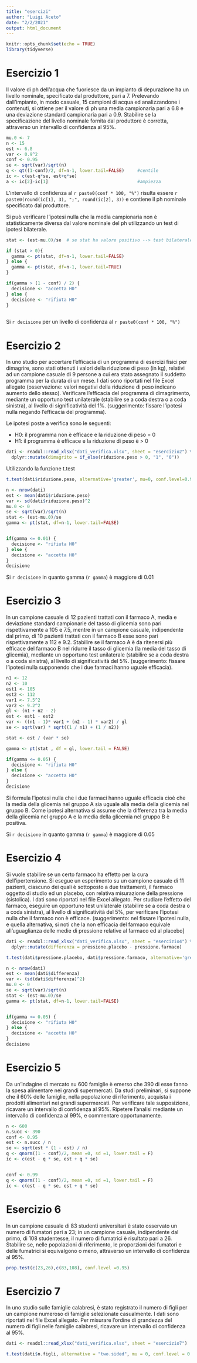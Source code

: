 ```yaml
---
title: "esercizi"
author: "Luigi Aceto"
date: "2/2/2021"
output: html_document
---
```


```r
knitr::opts_chunk$set(echo = TRUE)
library(tidyverse)
```

# Esercizio 1

Il valore di ph dell’acqua che fuoriesce da un impianto di depurazione ha un livello nominale, specificato dal produttore, pari a 7. Prelevando dall’impianto, in modo casuale, 15 campioni di acqua ed analizzandone i contenuti, si ottiene per il valore di ph una media campionaria pari a 6.8 e una deviazione standard campionaria pari a 0.9.
Stabilire se la specificazione del livello nominale fornita dal produttore è corretta, attraverso un intervallo di confidenza al 95%.

```r
mu.0 <- 7
n <- 15
est <- 6.8
var <- 0.9^2
conf <- 0.95
se <- sqrt(var)/sqrt(n)
q <- qt((1-conf)/2, df=n-1, lower.tail=FALSE)     #centile
ic <- c(est-q*se, est+q*se)
a <- ic[2]-ic[1]                                  #ampiezza
```
L'intervallo di confidenza al `r paste0(conf * 100, "%")` risulta essere `r paste0(round(ic[1], 3), ";", round(ic[2], 3))` e contiene il ph nominale specificato dal produttore.  

Si può verificare l'ipotesi nulla che la media campionaria non è statisticamente diversa dal valore nominale del ph utilizzando un test di ipotesi bilaterale.

```r

stat <- (est-mu.0)/se  # se stat ha valore positivo --> test bilaterale --> lower.tail = FALSE

if (stat > 0){
  gamma <- pt(stat, df=n-1, lower.tail=FALSE)
} else {
  gamma <- pt(stat, df=n-1, lower.tail=TRUE)
}

if(gamma > (1 - conf) / 2) {
  decisione <- "accetta H0"
} else {
  decisione <- "rifiuta H0"
}
 
```

Si `r decisione` per un livello di confidenza al `r paste0(conf * 100, "%")`

# Esercizio 2

In uno studio per accertare l’efficacia di un programma di esercizi fisici per dimagrire, sono stati ottenuti i valori della riduzione di peso (in kg), relativi ad un campione casuale di 9 persone a cui era stato assegnato il suddetto programma per la durata di un mese. I dati sono riportati nel file Excel allegato (osservazione: valori negativi della riduzione di peso indicano aumento dello stesso).
Verificare l’efficacia del programma di dimagrimento, mediante un opportuno test unilaterale (stabilire se a coda destra o a coda sinistra), al livello di significatività del 1%.
(suggerimento: fissare l’ipotesi nulla negando l’efficacia del programma).

Le ipotesi poste a verifica sono le seguenti:  

- H0: il programma non è efficace e la riduzione di peso = 0
- H1: il programma è efficace e la riduzione di peso è > 0

```r
dati <- readxl::read_xlsx("dati_verifica.xlsx", sheet = "esercizio2") %>%
  dplyr::mutate(dimagrito = if_else(riduzione.peso > 0, "1", "0"))
```

Utilizzando la funzione t.test

```r

t.test(dati$riduzione.peso, alternative='greater', mu=0, conf.level=0.99)
```

```r

n <- nrow(dati)
est <- mean(dati$riduzione.peso)
var <- sd(dati$riduzione.peso)^2
mu.0 <- 0
se <- sqrt(var)/sqrt(n)
stat <- (est-mu.0)/se
gamma <- pt(stat, df=n-1, lower.tail=FALSE)


if(gamma <= 0.01) {
  decisione <- "rifiuta H0"
} else {
  decisione <- "accetta H0"
}
decisione
```
Si `r decisione` in quanto gamma (`r gamma`) è maggiore di 0.01  

# Esercizio 3

In un campione casuale di 12 pazienti trattati con il farmaco A, media e deviazione standard campionarie del tasso di glicemia sono pari rispettivamente a 105 e 7.5, mentre in un campione casuale, indipendente dal primo, di 10 pazienti trattati con il farmaco B esse sono pari rispettivamente a 112 e 9.2.
Stabilire se il farmaco A è da ritenersi più efficace del farmaco B nel ridurre il tasso di glicemia (la media del tasso di glicemia), mediante un opportuno test unilaterale (stabilire se a coda destra o a coda sinistra), al livello di significatività del 5%.
(suggerimento: fissare l’ipotesi nulla supponendo che i due farmaci hanno uguale efficacia).

```r
n1 <- 12
n2 <- 10
est1 <- 105
est2 <- 112
var1 <- 7.5^2
var2 <- 9.2^2
gl <- (n1 + n2 - 2)
est <- est1 - est2
var <- ((n1 - 1)* var1 + (n2 - 1) * var2) / gl
se <- sqrt(var) * sqrt((1 / n1) + (1 / n2))

stat <- est / (var * se)

gamma <- pt(stat , df = gl, lower.tail = FALSE)

if(gamma <= 0.05) {
  decisione <- "rifiuta H0"
} else {
  decisione <- "accetta H0"
}
decisione


```
Si formula l'ipotesi nulla che i due farmaci hanno uguale efficacia cioè che la media della glicemia nel gruppo A sia uguale alla media della glicemia nel gruppo B. Come ipotesi alternativa si assume che la differenza tra la media della glicemia nel gruppo A e la media della glicemia nel gruppo B è positiva.

Si `r decisione` in quanto gamma (`r gamma`) è maggiore di 0.05 

# Esercizio 4  
Si vuole stabilire se un certo farmaco ha effetto per la cura dell’ipertensione. Si esegue un esperimento su un campione casuale di 11 pazienti, ciascuno dei quali è sottoposto a due trattamenti, il farmaco oggetto di studio ed un placebo, con relativa misurazione della pressione (sistolica). I dati sono riportati nel file Excel allegato.
Per studiare l’effetto del farmaco, eseguire un opportuno test unilaterale (stabilire se a coda destra o a coda sinistra), al livello di significatività del 5%, per verificare l’ipotesi nulla che il farmaco non è efficace.
(suggerimento: nel fissare l’ipotesi nulla, e quella alternativa, si noti che la non efficacia del farmaco equivale all’uguaglianza delle medie di pressione relative al farmaco ed al placebo]

```r
dati <- readxl::read_xlsx("dati_verifica.xlsx", sheet = "esercizio4") %>%
  dplyr::mutate(differenza = pressione.placebo - pressione.farmaco)

t.test(dati$pressione.placebo, dati$pressione.farmaco, alternative='greater', mu=0, conf.level=0.95)

n <- nrow(dati)
est <- mean(dati$differenza)
var <- (sd(dati$differenza)^2)
mu.0 <- 0
se <- sqrt(var)/sqrt(n)
stat <- (est-mu.0)/se
gamma <- pt(stat, df=n-1, lower.tail=FALSE)


if(gamma <= 0.05) {
  decisione <- "rifiuta H0"
} else {
  decisione <- "accetta H0"
}
decisione
```
# Esercizio 5  
Da un’indagine di mercato su 600 famiglie è emerso che 390 di esse fanno la spesa alimentare nei grandi supermercati.
Da studi preliminari, si suppone che il 60% delle famiglie, nella popolazione di riferimento, acquista i prodotti alimentari 
nei grandi supermercati.
Per verificare tale supposizione, ricavare un intervallo di confidenza al 95%.
Ripetere l’analisi mediante un intervallo di confidenza al 99%, e commentare opportunamente.

```r
n <- 600
n.succ <- 390
conf <- 0.95
est <- n.succ / n
se <- sqrt(est * (1 - est) / n)
q <- qnorm((1 - conf)/2, mean =0, sd =1, lower.tail = F)
ic <- c(est - q * se, est + q * se)


conf <- 0.99
q <- qnorm((1 - conf)/2, mean =0, sd =1, lower.tail = F)
ic <- c(est - q * se, est + q * se)

```

# Esercizio 6
In un campione casuale di 83 studenti universitari è stato osservato un numero di fumatori pari a 23; 
in un campione casuale, indipendente dal primo, di 108 studentesse, il numero di fumatrici è risultato pari a 26.
Stabilire se, nelle popolazioni di riferimento, le proporzioni dei fumatori e delle fumatrici si equivalgono o meno, attraverso un intervallo di confidenza al 95%.

```r
prop.test(c(23,26),c(83,108), conf.level =0.95)

```
# Esercizio 7
In uno studio sulle famiglie calabresi, è stato registrato il numero di figli per un campione numeroso di famiglie selezionate casualmente. 
I dati sono riportati nel file Excel allegato.
Per misurare l’ordine di grandezza del numero di figli nelle famiglie calabresi, ricavare un intervallo di confidenza al 95%.

```r
dati <- readxl::read_xlsx("dati_verifica.xlsx", sheet = "esercizio7")

t.test(dati$n.figli, alternative = "two.sided", mu = 0, conf.level = 0.95)

```

